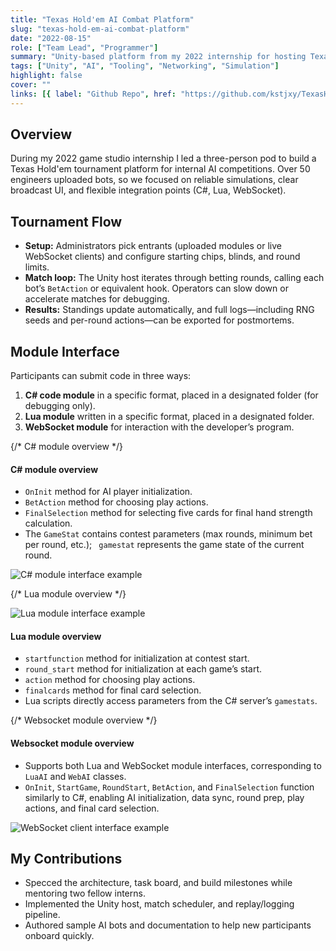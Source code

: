 ```yaml
---
title: "Texas Hold'em AI Combat Platform"
slug: "texas-hold-em-ai-combat-platform"
date: "2022-08-15"
role: ["Team Lead", "Programmer"]
summary: "Unity-based platform from my 2022 internship for hosting Texas Hold'em AI tournaments, complete with Lua/C#/WebSocket hooks and broadcast overlays."
tags: ["Unity", "AI", "Tooling", "Networking", "Simulation"]
highlight: false
cover: ""
links: [{ label: "Github Repo", href: "https://github.com/kstjxy/TexasHoldemBattle" }]
---
```




## Overview

During my 2022 game studio internship I led a three-person pod to build a Texas Hold'em tournament platform for internal AI competitions. Over 50 engineers uploaded bots, so we focused on reliable simulations, clear broadcast UI, and flexible integration points (C#, Lua, WebSocket).

## Tournament Flow

- **Setup:** Administrators pick entrants (uploaded modules or live WebSocket clients) and configure starting chips, blinds, and round limits.
- **Match loop:** The Unity host iterates through betting rounds, calling each bot’s `BetAction` or equivalent hook. Operators can slow down or accelerate matches for debugging.
- **Results:** Standings update automatically, and full logs—including RNG seeds and per-round actions—can be exported for postmortems.

## Module Interface

Participants can submit code in three ways:

1. **C# code module** in a specific format, placed in a designated folder (for debugging only).
2. **Lua module** written in a specific format, placed in a designated folder.
3. **WebSocket module** for interaction with the developer’s program.

<div className="not-prose my-8 space-y-12">
  {/* C# module overview */}
  <div className="grid grid-cols-1 items-start gap-6 md:grid-cols-2">
    <div>
      <h4 className="text-lg font-semibold">C# module overview</h4>
      <ul className="mt-2 list-disc pl-5 text-sm text-muted-foreground">
        <li><code>OnInit</code> method for AI player initialization.</li>
        <li><code>BetAction</code> method for choosing play actions.</li>
        <li><code>FinalSelection</code> method for selecting five cards for final hand strength calculation.</li>
        <li>
          The <code>GameStat</code> contains contest parameters (max rounds, minimum bet per round, etc.);
          <code> gamestat</code> represents the game state of the current round.
        </li>
      </ul>
    </div>
    <div className="rounded-lg bg-muted ">
      <img src={imgCSharp} alt="C# module interface example" className="h-auto w-full rounded-md" />
    </div>
  </div>

{/* Lua module overview */}

<div className="grid grid-cols-1 items-start gap-6 md:grid-cols-2">
  <div className="order-2 rounded-lg bg-muted md:order-1">
    <img src={imgLua} alt="Lua module interface example" className="h-auto w-full rounded-md" />
  </div>
  <div className="order-1 md:order-2">
    <h4 className="text-lg font-semibold">Lua module overview</h4>
    <ul className="mt-2 list-disc pl-5 text-sm text-muted-foreground">
      <li>
        <code>startfunction</code> method for initialization at contest start.
      </li>
      <li>
        <code>round_start</code> method for initialization at each game’s start.
      </li>
      <li>
        <code>action</code> method for choosing play actions.
      </li>
      <li>
        <code>finalcards</code> method for final card selection.
      </li>
      <li>
        Lua scripts directly access parameters from the C# server’s <code>gamestats</code>.
      </li>
    </ul>
  </div>
</div>

{/* Websocket module overview */}

  <div className="grid grid-cols-1 items-start gap-6 md:grid-cols-2">
    <div>
      <h4 className="text-lg font-semibold">Websocket module overview</h4>
      <ul className="mt-2 list-disc pl-5 text-sm text-muted-foreground">
        <li>Supports both Lua and WebSocket module interfaces, corresponding to <code>LuaAI</code> and <code>WebAI</code> classes.</li>
        <li>
          <code>OnInit</code>, <code>StartGame</code>, <code>RoundStart</code>, <code>BetAction</code>, and <code>FinalSelection</code>
          function similarly to C#, enabling AI initialization, data sync, round prep, play actions, and final card selection.
        </li>
      </ul>
    </div>
    <div className="rounded-lg bg-muted">
      <img src={imgWebSocket} alt="WebSocket client interface example" className="h-auto w-full rounded-md" />
    </div>
  </div>
</div>

## My Contributions

- Specced the architecture, task board, and build milestones while mentoring two fellow interns.
- Implemented the Unity host, match scheduler, and replay/logging pipeline.
- Authored sample AI bots and documentation to help new participants onboard quickly.
